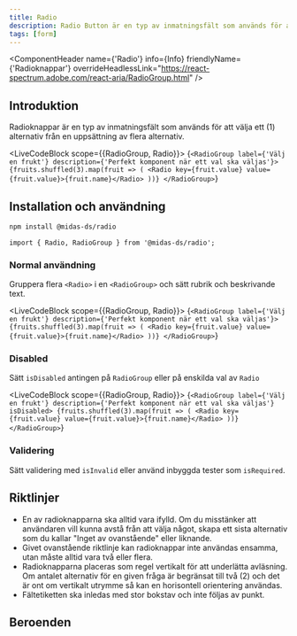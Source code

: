 ```yaml
---
title: Radio
description: Radio Button är en typ av inmatningsfält som används för att välja ett alternativ från en uppsättning alternativ
tags: [form]
---
```



<ComponentHeader name={'Radio'} info={Info} friendlyName={'Radioknappar'} overrideHeadlessLink="https://react-spectrum.adobe.com/react-aria/RadioGroup.html" />

## Introduktion

Radioknappar är en typ av inmatningsfält som används för att välja ett (1) alternativ från en uppsättning av flera alternativ. 

<LiveCodeBlock scope={{RadioGroup, Radio}}>
{`<RadioGroup label={'Välj en frukt'} description={'Perfekt komponent när ett val ska väljas'}>
    {fruits.shuffled(3).map(fruit => (
      <Radio key={fruit.value} value={fruit.value}>{fruit.name}</Radio>
    ))}
</RadioGroup>`}
</LiveCodeBlock>

## Installation och användning

```bash npm2yarn
npm install @midas-ds/radio
```

```tsx
import { Radio, RadioGroup } from '@midas-ds/radio';
```

### Normal användning

Gruppera flera `<Radio>` i en `<RadioGroup>` och sätt rubrik och beskrivande text.

<LiveCodeBlock scope={{RadioGroup, Radio}}>
{`<RadioGroup label={'Välj en frukt'} description={'Perfekt komponent när ett val ska väljas'}>
    {fruits.shuffled(3).map(fruit => (
      <Radio key={fruit.value} value={fruit.value}>{fruit.name}</Radio>
    ))}
</RadioGroup>`}
</LiveCodeBlock>


### Disabled

Sätt `isDisabled` antingen på `RadioGroup` eller på enskilda val av `Radio`

<LiveCodeBlock scope={{RadioGroup, Radio}}>
{`<RadioGroup label={'Välj en frukt'} description={'Perfekt komponent när ett val ska väljas'} isDisabled>
    {fruits.shuffled(3).map(fruit => (
      <Radio key={fruit.value} value={fruit.value}>{fruit.name}</Radio>
       ))}
</RadioGroup>`}
</LiveCodeBlock>

### Validering

Sätt validering med `isInvalid` eller använd inbyggda tester som `isRequired`.


## Riktlinjer

- En av radioknapparna ska alltid vara ifylld. Om du misstänker att användaren vill kunna avstå från att välja något, skapa ett sista alternativ som du kallar "Inget av ovanstående" eller liknande.
- Givet ovanstående riktlinje kan radioknappar inte användas ensamma, utan måste alltid vara två eller flera.
- Radioknapparna placeras som regel vertikalt för att underlätta avläsning. Om antalet alternativ för en given fråga är begränsat till två (2) och det är ont om vertikalt utrymme så kan en horisontell orientering användas.
- Fältetiketten ska inledas med stor bokstav och inte följas av punkt.

## Beroenden
<ComponentFooter info={Info}/>